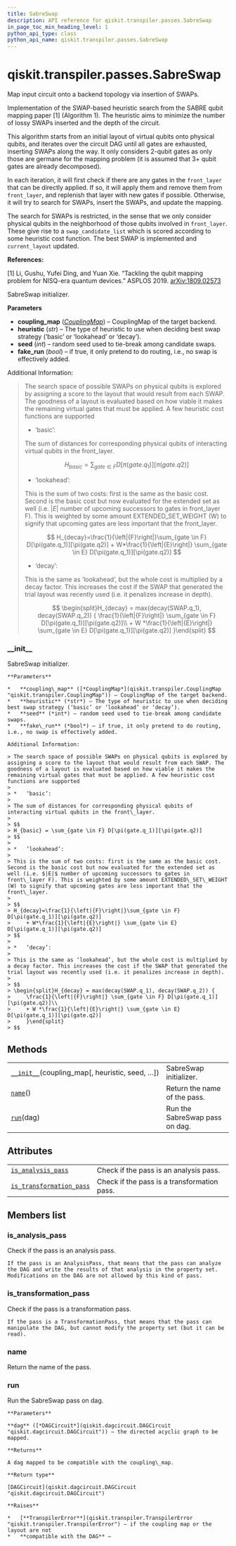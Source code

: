 ```yaml
---
title: SabreSwap
description: API reference for qiskit.transpiler.passes.SabreSwap
in_page_toc_min_heading_level: 1
python_api_type: class
python_api_name: qiskit.transpiler.passes.SabreSwap
---
```


# qiskit.transpiler.passes.SabreSwap

<Class id="qiskit.transpiler.passes.SabreSwap" isDedicatedPage={true} github="https://github.com/qiskit/qiskit/tree/stable/0.18/qiskit/transpiler/passes/routing/sabre_swap.py" signature="SabreSwap(*args, **kwargs)" modifiers="class">
  Map input circuit onto a backend topology via insertion of SWAPs.

  Implementation of the SWAP-based heuristic search from the SABRE qubit mapping paper \[1] (Algorithm 1). The heuristic aims to minimize the number of lossy SWAPs inserted and the depth of the circuit.

  This algorithm starts from an initial layout of virtual qubits onto physical qubits, and iterates over the circuit DAG until all gates are exhausted, inserting SWAPs along the way. It only considers 2-qubit gates as only those are germane for the mapping problem (it is assumed that 3+ qubit gates are already decomposed).

  In each iteration, it will first check if there are any gates in the `front_layer` that can be directly applied. If so, it will apply them and remove them from `front_layer`, and replenish that layer with new gates if possible. Otherwise, it will try to search for SWAPs, insert the SWAPs, and update the mapping.

  The search for SWAPs is restricted, in the sense that we only consider physical qubits in the neighborhood of those qubits involved in `front_layer`. These give rise to a `swap_candidate_list` which is scored according to some heuristic cost function. The best SWAP is implemented and `current_layout` updated.

  **References:**

  \[1] Li, Gushu, Yufei Ding, and Yuan Xie. “Tackling the qubit mapping problem for NISQ-era quantum devices.” ASPLOS 2019. [arXiv:1809.02573](https://arxiv.org/pdf/1809.02573.pdf)

  SabreSwap initializer.

  **Parameters**

  *   **coupling\_map** ([*CouplingMap*](qiskit.transpiler.CouplingMap "qiskit.transpiler.CouplingMap")) – CouplingMap of the target backend.
  *   **heuristic** (*str*) – The type of heuristic to use when deciding best swap strategy (‘basic’ or ‘lookahead’ or ‘decay’).
  *   **seed** (*int*) – random seed used to tie-break among candidate swaps.
  *   **fake\_run** (*bool*) – if true, it only pretend to do routing, i.e., no swap is effectively added.

  Additional Information:

  > The search space of possible SWAPs on physical qubits is explored by assigning a score to the layout that would result from each SWAP. The goodness of a layout is evaluated based on how viable it makes the remaining virtual gates that must be applied. A few heuristic cost functions are supported
  >
  > *   ‘basic’:
  >
  > The sum of distances for corresponding physical qubits of interacting virtual qubits in the front\_layer.
  >
  > $$
  > H_{basic} = \sum_{gate \in F} D[\pi(gate.q_1)][\pi(gate.q2)]
  > $$
  >
  > *   ‘lookahead’:
  >
  > This is the sum of two costs: first is the same as the basic cost. Second is the basic cost but now evaluated for the extended set as well (i.e. $|E|$ number of upcoming successors to gates in front\_layer F). This is weighted by some amount EXTENDED\_SET\_WEIGHT (W) to signify that upcoming gates are less important that the front\_layer.
  >
  > $$
  > H_{decay}=\frac{1}{\left|{F}\right|}\sum_{gate \in F} D[\pi(gate.q_1)][\pi(gate.q2)]
  >     + W*\frac{1}{\left|{E}\right|} \sum_{gate \in E} D[\pi(gate.q_1)][\pi(gate.q2)]
  > $$
  >
  > *   ‘decay’:
  >
  > This is the same as ‘lookahead’, but the whole cost is multiplied by a decay factor. This increases the cost if the SWAP that generated the trial layout was recently used (i.e. it penalizes increase in depth).
  >
  > $$
  > \begin{split}H_{decay} = max(decay(SWAP.q_1), decay(SWAP.q_2)) {
  >     \frac{1}{\left|{F}\right|} \sum_{gate \in F} D[\pi(gate.q_1)][\pi(gate.q2)]\\
  >     + W *\frac{1}{\left|{E}\right|} \sum_{gate \in E} D[\pi(gate.q_1)][\pi(gate.q2)]
  >     }\end{split}
  > $$

  ### \_\_init\_\_

  <Function id="qiskit.transpiler.passes.SabreSwap.__init__" signature="__init__(coupling_map, heuristic='basic', seed=None, fake_run=False)">
    SabreSwap initializer.

    **Parameters**

    *   **coupling\_map** ([*CouplingMap*](qiskit.transpiler.CouplingMap "qiskit.transpiler.CouplingMap")) – CouplingMap of the target backend.
    *   **heuristic** (*str*) – The type of heuristic to use when deciding best swap strategy (‘basic’ or ‘lookahead’ or ‘decay’).
    *   **seed** (*int*) – random seed used to tie-break among candidate swaps.
    *   **fake\_run** (*bool*) – if true, it only pretend to do routing, i.e., no swap is effectively added.

    Additional Information:

    > The search space of possible SWAPs on physical qubits is explored by assigning a score to the layout that would result from each SWAP. The goodness of a layout is evaluated based on how viable it makes the remaining virtual gates that must be applied. A few heuristic cost functions are supported
    >
    > *   ‘basic’:
    >
    > The sum of distances for corresponding physical qubits of interacting virtual qubits in the front\_layer.
    >
    > $$
    > H_{basic} = \sum_{gate \in F} D[\pi(gate.q_1)][\pi(gate.q2)]
    > $$
    >
    > *   ‘lookahead’:
    >
    > This is the sum of two costs: first is the same as the basic cost. Second is the basic cost but now evaluated for the extended set as well (i.e. $|E|$ number of upcoming successors to gates in front\_layer F). This is weighted by some amount EXTENDED\_SET\_WEIGHT (W) to signify that upcoming gates are less important that the front\_layer.
    >
    > $$
    > H_{decay}=\frac{1}{\left|{F}\right|}\sum_{gate \in F} D[\pi(gate.q_1)][\pi(gate.q2)]
    >     + W*\frac{1}{\left|{E}\right|} \sum_{gate \in E} D[\pi(gate.q_1)][\pi(gate.q2)]
    > $$
    >
    > *   ‘decay’:
    >
    > This is the same as ‘lookahead’, but the whole cost is multiplied by a decay factor. This increases the cost if the SWAP that generated the trial layout was recently used (i.e. it penalizes increase in depth).
    >
    > $$
    > \begin{split}H_{decay} = max(decay(SWAP.q_1), decay(SWAP.q_2)) {
    >     \frac{1}{\left|{F}\right|} \sum_{gate \in F} D[\pi(gate.q_1)][\pi(gate.q2)]\\
    >     + W *\frac{1}{\left|{E}\right|} \sum_{gate \in E} D[\pi(gate.q_1)][\pi(gate.q2)]
    >     }\end{split}
    > $$
  </Function>

  ## Methods

  |                                                                                                                                                |                                |
  | ---------------------------------------------------------------------------------------------------------------------------------------------- | ------------------------------ |
  | [`__init__`](#qiskit.transpiler.passes.SabreSwap.__init__ "qiskit.transpiler.passes.SabreSwap.__init__")(coupling\_map\[, heuristic, seed, …]) | SabreSwap initializer.         |
  | [`name`](#qiskit.transpiler.passes.SabreSwap.name "qiskit.transpiler.passes.SabreSwap.name")()                                                 | Return the name of the pass.   |
  | [`run`](#qiskit.transpiler.passes.SabreSwap.run "qiskit.transpiler.passes.SabreSwap.run")(dag)                                                 | Run the SabreSwap pass on dag. |

  ## Attributes

  |                                                                                                                                                    |                                             |
  | -------------------------------------------------------------------------------------------------------------------------------------------------- | ------------------------------------------- |
  | [`is_analysis_pass`](#qiskit.transpiler.passes.SabreSwap.is_analysis_pass "qiskit.transpiler.passes.SabreSwap.is_analysis_pass")                   | Check if the pass is an analysis pass.      |
  | [`is_transformation_pass`](#qiskit.transpiler.passes.SabreSwap.is_transformation_pass "qiskit.transpiler.passes.SabreSwap.is_transformation_pass") | Check if the pass is a transformation pass. |

  ## Members list

  ### is\_analysis\_pass

  <Attribute id="qiskit.transpiler.passes.SabreSwap.is_analysis_pass">
    Check if the pass is an analysis pass.

    If the pass is an AnalysisPass, that means that the pass can analyze the DAG and write the results of that analysis in the property set. Modifications on the DAG are not allowed by this kind of pass.
  </Attribute>

  ### is\_transformation\_pass

  <Attribute id="qiskit.transpiler.passes.SabreSwap.is_transformation_pass">
    Check if the pass is a transformation pass.

    If the pass is a TransformationPass, that means that the pass can manipulate the DAG, but cannot modify the property set (but it can be read).
  </Attribute>

  ### name

  <Function id="qiskit.transpiler.passes.SabreSwap.name" signature="name()">
    Return the name of the pass.
  </Function>

  ### run

  <Function id="qiskit.transpiler.passes.SabreSwap.run" signature="run(dag)">
    Run the SabreSwap pass on dag.

    **Parameters**

    **dag** ([*DAGCircuit*](qiskit.dagcircuit.DAGCircuit "qiskit.dagcircuit.DAGCircuit")) – the directed acyclic graph to be mapped.

    **Returns**

    A dag mapped to be compatible with the coupling\_map.

    **Return type**

    [DAGCircuit](qiskit.dagcircuit.DAGCircuit "qiskit.dagcircuit.DAGCircuit")

    **Raises**

    *   [**TranspilerError**](qiskit.transpiler.TranspilerError "qiskit.transpiler.TranspilerError") – if the coupling map or the layout are not
    *   **compatible with the DAG** –
  </Function>
</Class>

